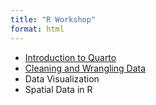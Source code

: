 ```yaml
---
title: "R Workshop"
format: html
---
```


- [Introduction to Quarto](intro-to-quarto.html)
- [Cleaning and Wrangling Data](wrangling_and_cleaning.qmd)
- Data Visualization
- Spatial Data in R